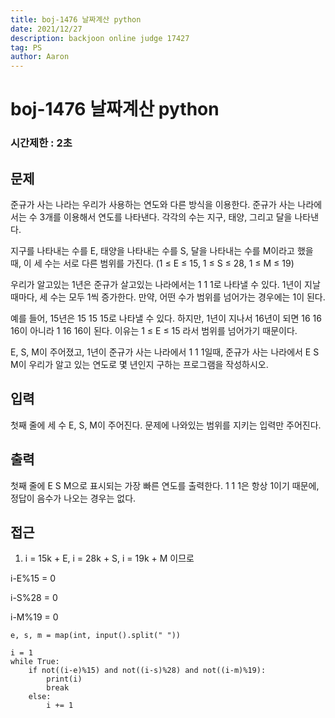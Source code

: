 ```yaml
---
title: boj-1476 날짜계산 python
date: 2021/12/27
description: backjoon online judge 17427
tag: PS
author: Aaron
---
```


# boj-1476 날짜계산 python

### 시간제한 : 2초

## 문제
준규가 사는 나라는 우리가 사용하는 연도와 다른 방식을 이용한다. 준규가 사는 나라에서는 수 3개를 이용해서 연도를 나타낸다. 각각의 수는 지구, 태양, 그리고 달을 나타낸다.

지구를 나타내는 수를 E, 태양을 나타내는 수를 S, 달을 나타내는 수를 M이라고 했을 때, 이 세 수는 서로 다른 범위를 가진다. (1 ≤ E ≤ 15, 1 ≤ S ≤ 28, 1 ≤ M ≤ 19)

우리가 알고있는 1년은 준규가 살고있는 나라에서는 1 1 1로 나타낼 수 있다. 1년이 지날 때마다, 세 수는 모두 1씩 증가한다. 만약, 어떤 수가 범위를 넘어가는 경우에는 1이 된다.

예를 들어, 15년은 15 15 15로 나타낼 수 있다. 하지만, 1년이 지나서 16년이 되면 16 16 16이 아니라 1 16 16이 된다. 이유는 1 ≤ E ≤ 15 라서 범위를 넘어가기 때문이다.

E, S, M이 주어졌고, 1년이 준규가 사는 나라에서 1 1 1일때, 준규가 사는 나라에서 E S M이 우리가 알고 있는 연도로 몇 년인지 구하는 프로그램을 작성하시오.

## 입력
첫째 줄에 세 수 E, S, M이 주어진다. 문제에 나와있는 범위를 지키는 입력만 주어진다.

## 출력
첫째 줄에 E S M으로 표시되는 가장 빠른 연도를 출력한다. 1 1 1은 항상 1이기 때문에, 정답이 음수가 나오는 경우는 없다.

## 접근
1. i = 15k + E, i = 28k + S, i = 19k + M 이므로

i-E%15 = 0

i-S%28 = 0

i-M%19 = 0

```
e, s, m = map(int, input().split(" "))

i = 1
while True:
    if not((i-e)%15) and not((i-s)%28) and not((i-m)%19):
        print(i)
        break
    else:
        i += 1
```
